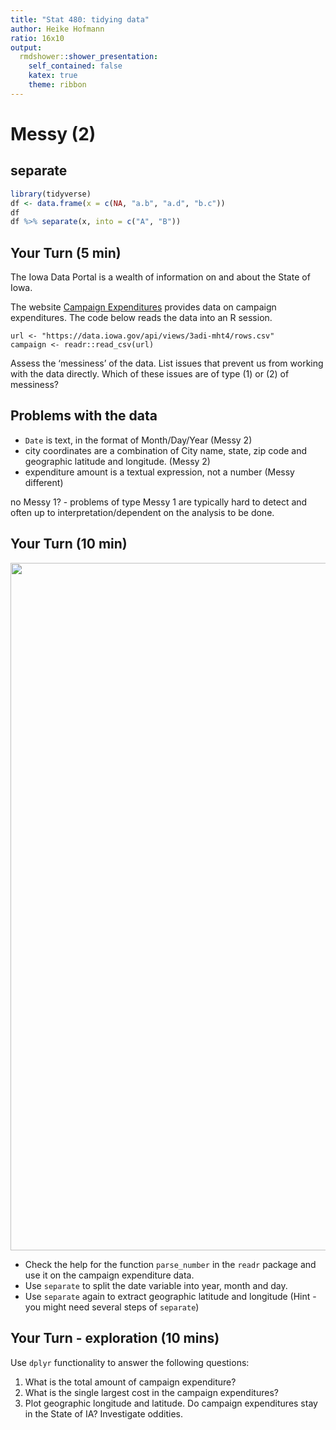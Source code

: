 ```yaml
---
title: "Stat 480: tidying data"
author: Heike Hofmann
ratio: 16x10
output:
  rmdshower::shower_presentation:
    self_contained: false
    katex: true
    theme: ribbon
---
```


# Messy (2)

## separate

```r
library(tidyverse)
df <- data.frame(x = c(NA, "a.b", "a.d", "b.c"))
df
df %>% separate(x, into = c("A", "B"))
```

## Your Turn (5 min)


The Iowa Data Portal is a wealth of information on and about the State of Iowa. 

The website 
[Campaign Expenditures](https://data.iowa.gov/Government/Campaign-Expenditures/3adi-mht4/data) provides data on campaign expenditures. The code below reads the data into an R session.

```
url <- "https://data.iowa.gov/api/views/3adi-mht4/rows.csv"
campaign <- readr::read_csv(url)
```

Assess the 'messiness' of the data. List issues that prevent us from working with the data directly. Which of these issues are of type (1) or (2) of messiness?

## Problems with the data

- `Date` is text, in the format of Month/Day/Year (Messy 2)
- city coordinates are a combination of City name, state, zip code and geographic latitude and longitude. (Messy 2)
- expenditure amount is a textual expression, not a number (Messy different)

no Messy 1? - problems of type Messy 1 are typically hard to detect and often up to interpretation/dependent on the analysis to be done.


## Your Turn (10 min)

<img src="images/beardshear-view.png" width=1100 class="cover">

- Check the help for the function `parse_number` in the `readr` package and use it on the campaign expenditure data.
- Use `separate` to split the date variable into year, month and day.
- Use `separate` again to extract geographic latitude and longitude (Hint - you might need several steps of `separate`)

## Your Turn - exploration (10 mins)

Use `dplyr` functionality to answer the following questions:

  1. What is the total amount of campaign expenditure?
  2. What is the single largest cost in the campaign expenditures?
<!--  3. What time frame does the campaign expenditure cover?-->
  4. Plot geographic longitude and latitude. Do campaign expenditures stay in the State of IA? Investigate oddities.


